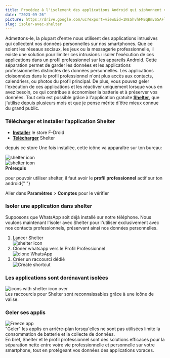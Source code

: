 ```yaml
---
title: Procédez à l'isolement des applications Android qui siphonnent vos données
date: "2023-09-26"
picture: https://drive.google.com/uc?export=view&id=1NsShvhFMSqBmvS5AFlqTGdkMaqTwnICN
slug: isoler-avec-shelter
---
```


Admettons-le, la plupart d'entre nous utilisent des applications intrusives qui
collectent nos données personnelles sur nos smartphones. Que ce soient les
réseaux sociaux, les jeux ou la messagerie professionnelle, il existe une
solution pour limiter ces intrusions : isoler l'exécution de ces applications
dans un profil professionnel sur les appareils Android. Cette séparation permet
de garder les données et les applications professionnelles distinctes des
données personnelles. Les applications cloisonnées dans le profil professionnel
n'ont plus accès aux contacts, calendriers, ou photos du profil principal. De
plus, vous pouvez geler l'exécution de ces applications et les réactiver
uniquement lorsque vous en avez besoin, ce qui contribue à économiser la
batterie et à préserver vos données. Tout cela est possible grâce à
l'application gratuite [**Shelter**](https://github.com/PeterCxy/Shelter), que
j'utilise depuis plusieurs mois et que je pense mérite d'être mieux connue du
grand public.

<h3>
  <b>Télécharger et installer l’application Shelter</b>
</h3>

- [**Installer**](https://f-droid.org/fr/) le store F-Droid
- [**Télécharger**](https://f-droid.org/fr/packages/net.typeblog.shelter/) Shelter

depuis ce store Une fois installée, cette icône va apparaître sur ton bureau:

<div className='flex items-center justify-center'>
  <Image
    src='https://drive.google.com/uc?export=view&id=1q-mQYQ7d669p8kg7z__V56pWr_B_rfrJ'
    alt='shelter icon'
    width={50}
    height={50}
  />
</div>
<div className='flex items-center justify-center'>
  <Image
    src='https://cdn.pixabay.com/photo/2023/08/13/17/54/drone-8188144_960_720.jpg'
    alt='shelter icon'
    width={400}
    height={400}
  />
</div>
<b>Prérequis</b>

pour pouvoir utiliser shelter, il faut avoir le **profil professionnel** actif sur
ton android{" "}

Aller dans **Paramètres** > **Comptes** pour le vérifier

<h3>Isoler une application dans shelter</h3>

Supposons que WhatsApp soit déjà installé sur notre téléphone. Nous voulons maintenant l'isoler avec Shelter pour l'utiliser exclusivement avec nos contacts professionnels, préservant ainsi nos données personnelles.

<ol>
  <li>Lancer Shelter</li>
  <div className='flex items-center justify-center'>
    <Image
      src='https://drive.google.com/uc?export=view&id=1CSK5eFIQM7Vd_l0eorWE24b_XCl2mVGn'
      alt='shelter icon'
      width={400}
      height={400}
    />
  </div>
  <li>Cloner whatsapp vers le Profil Professionnel</li>
  <div className='flex items-center justify-center'>
    <Image
      src='https://drive.google.com/uc?export=view&id=1nbeupZNV_d7S3IfyppYKHwhHA4bittVf'
      alt='clone WhatsApp'
      width={400}
      height={400}
    />
  </div>
  <li>Créer un raccourci dédié</li>
  <div className='flex items-center justify-center'>
    <Image
      src='https://drive.google.com/uc?export=view&id=1I6Agemy22otObCF7dgaKpTLqrcBxTYPO'
      alt='Create shortcut'
      width={400}
      height={400}
    />
  </div>
</ol>

<h3>Les applications sont dorénavant isolées</h3>
<div className='flex items-center justify-center'>
  <Image
    src='https://drive.google.com/uc?export=view&id=1cVcAe0MRxkZxmJtyTuKF9KzlTQpuZmIu'
    alt='icons with shelter icon over'
    width={400}
    height={400}
  />
</div>
Les raccourcis pour Shelter sont reconnaissables grâce à une icône de valise.

<h3>Geler ses applis</h3>
<div className='flex items-center justify-center'>
  <Image
    src='https://drive.google.com/uc?export=view&id=1Idi_j0IWuQjwQQdtjZ7tPPnthDvSNf-x'
    alt='Freeze app'
    width={400}
    height={400}
  />
</div>
"Geler" les applis en arrière-plan lorsqu'elles ne sont pas utilisées limite la
consommation de batterie et la collecte de données.

<div className='py-8 text-lg font-bold text-center'>
  En bref, Shelter et le profil professionnel sont des solutions efficaces pour
  la séparation nette entre votre vie professionnelle et personnelle sur votre
  smartphone, tout en protégeant vos données des applications voraces.
</div>
